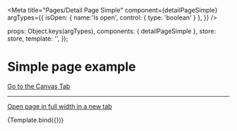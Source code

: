 

<Meta
  title="Pages/Detail Page Simple"
  component={detailPageSimple}
  argTypes={{
    isOpen: { name:'Is open', control: { type: 'boolean' } },
  }}
/>

  props: Object.keys(argTypes),
  components: { detailPageSimple },
  store: store,
  template: '<detailPageSimple />',
});

# Simple page example

<a href="?path=/story/pages-detail-page-simple--example">Go to the Canvas Tab</a>

---

<a href="?id=pages-detail-page-simple--example" target="_blank">Open page in full width in a new tab</a>

<Canvas>
  <Story
    name="Example"
    args={{
      isOpen: false,
    }}
  >
    {Template.bind({})}
  </Story>
</Canvas>


